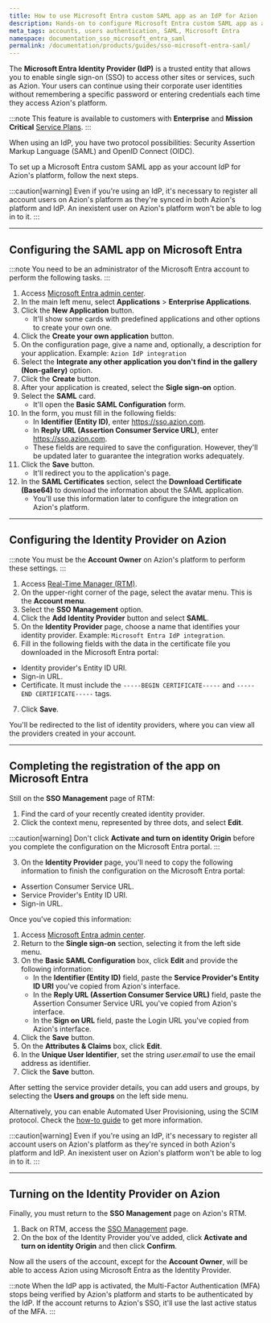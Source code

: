 ```yaml
---
title: How to use Microsoft Entra custom SAML app as an IdP for Azion
description: Hands-on to configure Microsoft Entra custom SAML app as an IdP for Azion's platform.
meta_tags: accounts, users authentication, SAML, Microsoft Entra
namespace: documentation_sso_microsoft_entra_saml
permalink: /documentation/products/guides/sso-microsoft-entra-saml/
---
```


The **Microsoft Entra Identity Provider (IdP)** is a trusted entity that allows you to enable single sign-on (SSO) to access other sites or services, such as Azion. Your users can continue using their corporate user identities without remembering a specific password or entering credentials each time they access Azion's platform.

:::note
This feature is available to customers with **Enterprise** and **Mission Critical** [Service Plans](https://www.azion.com/en/professional-services/).
:::

When using an IdP, you have two protocol possibilities: Security Assertion Markup Language (SAML) and OpenID Connect (OIDC).

To set up a Microsoft Entra custom SAML app as your account IdP for Azion's platform, follow the next steps.

:::caution[warning]
Even if you're using an IdP, it's necessary to register all account users on Azion's platform as they're synced in both Azion's platform and IdP. An inexistent user on Azion's platform won't be able to log in to it.
:::

---

## Configuring the SAML app on Microsoft Entra

:::note
You need to be an administrator of the Microsoft Entra account to perform the following tasks.
:::

1. Access [Microsoft Entra admin center](https://entra.microsoft.com/).
2. In the main left menu, select **Applications** > **Enterprise Applications**.
3. Click the **New Application** button.
    - It'll show some cards with predefined applications and other options to create your own one.
4. Click the **Create your own application** button.
5. On the configuration page, give a name and, optionally, a description for your application. Example: `Azion IdP integration`
6. Select the **Integrate any other application you don't find in the gallery (Non-gallery)** option.
7. Click the **Create** button.
8. After your application is created, select the **Sigle sign-on** option.
9. Select the **SAML** card.
    - It'll open the **Basic SAML Configuration** form.
10. In the form, you must fill in the following fields:
    - In **Identifier (Entity ID)**, enter https://sso.azion.com.
    - In **Reply URL (Assertion Consumer Service URL)**, enter https://sso.azion.com.
    - These fields are required to save the configuration. However, they'll be updated later to guarantee the integration works adequately.
11. Click the **Save** button. 
    - It'll redirect you to the application's page.
12. In the **SAML Certificates** section, select the **Download Certificate (Base64)** to download the information about the SAML application.
    - You'll use this information later to configure the integration on Azion's platform.

---

## Configuring the Identity Provider on Azion

:::note
You must be the **Account Owner** on Azion's platform to perform these settings.
:::

1. Access [Real-Time Manager (RTM)](https://manager.azion.com/).
2. On the upper-right corner of the page, select the avatar menu. This is the **Account menu**.
3. Select the **SSO Management** option.
4. Click the **Add Identity Provider** button and select **SAML**.
5. On the **Identity Provider** page, choose a name that identifies your identity provider. Example: `Microsoft Entra IdP integration`.
6. Fill in the following fields with the data in the certificate file you downloaded in the Microsoft Entra portal:

- Identity provider's Entity ID URI.
- Sign-in URL.
- Certificate. It must include the `-----BEGIN CERTIFICATE-----` and `-----END CERTIFICATE-----` tags.

7. Click **Save**.

You'll be redirected to the list of identity providers, where you can view all the providers created in your account.

---

##  Completing the registration of the app on Microsoft Entra

Still on the **SSO Management** page of RTM:

1. Find the card of your recently created identity provider.
2. Click the context menu, represented by three dots, and select **Edit**.

:::caution[warning]
Don't click **Activate and turn on identity Origin** before you complete the configuration on the Microsoft Entra portal.
:::

3. On the **Identity Provider** page, you'll need to copy the following information to finish the configuration on the Microsoft Entra portal:

- Assertion Consumer Service URL.
- Service Provider's Entity ID URI.
- Sign-in URL.

Once you've copied this information:

1. Access [Microsoft Entra admin center](https://entra.microsoft.com/).
2. Return to the **Single sign-on** section, selecting it from the left side menu.
3. On the **Basic SAML Configuration** box, click **Edit** and provide the following information:
    - In the **Identifier (Entity ID)** field, paste the **Service Provider's Entity ID URI** you've copied from Azion's interface.
    - In the **Reply URL (Assertion Consumer Service URL)** field, paste the Assertion Consumer Service URL you've copied from Azion's interface.
    - In the **Sign on URL** field, paste the Login URL you've copied from Azion's interface.
4. Click the **Save** button. 
5. On the **Attributes & Claims** box, click **Edit**.
6. In the **Unique User Identifier**, set the string *user.email* to use the email address as identifier.
7. Click the **Save** button.

After setting the service provider details, you can add users and groups, by selecting the **Users and groups** on the left side menu.

Alternatively, you can enable Automated User Provisioning, using the SCIM protocol. Check the [how-to guide](/en/documentation/products/guides/microsoft-entra-automated-user-provisioning/) to get more information.

:::caution[warning]
Even if you're using an IdP, it's necessary to register all account users on Azion's platform as they're synced in both Azion's platform and IdP. An inexistent user on Azion's platform won't be able to log in to it.
:::

---

## Turning on the Identity Provider on Azion

Finally, you must return to the **SSO Management** page on Azion's RTM.

1. Back on RTM, access the [SSO Management](https://manager.azion.com/) page.
2. On the box of the Identity Provider you've added, click **Activate and turn on identity Origin** and then click **Confirm**.

Now all the users of the account, except for the **Account Owner**, will be able to access Azion using Microsoft Entra as the Identity Provider.

:::note
When the IdP app is activated, the Multi-Factor Authentication (MFA) stops being verified by Azion's platform and starts to be authenticated by the IdP. If the account returns to Azion's SSO, it'll use the last active status of the MFA.
:::